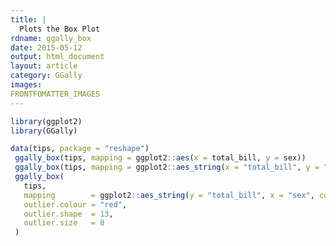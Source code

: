 ```yaml
---
title: |
  Plots the Box Plot
rdname: ggally_box
date: 2015-05-12
output: html_document
layout: article
category: GGally
images:
FRONTFOMATTER_IMAGES
---
```


```r
library(ggplot2)
library(GGally)
```

```r

data(tips, package = "reshape")
 ggally_box(tips, mapping = ggplot2::aes(x = total_bill, y = sex))
 ggally_box(tips, mapping = ggplot2::aes_string(x = "total_bill", y = "sex"))
 ggally_box(
   tips,
   mapping        = ggplot2::aes_string(y = "total_bill", x = "sex", color = "sex"),
   outlier.colour = "red",
   outlier.shape  = 13,
   outlier.size   = 8
 )



```